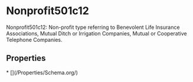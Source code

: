   
# Nonprofit501c12

Nonprofit501c12: Non-profit type referring to Benevolent Life Insurance Associations, Mutual Ditch or Irrigation Companies, Mutual or Cooperative Telephone Companies.

## Properties

<Grid>
* [](/Properties/Schema.org/)
</Grid>

